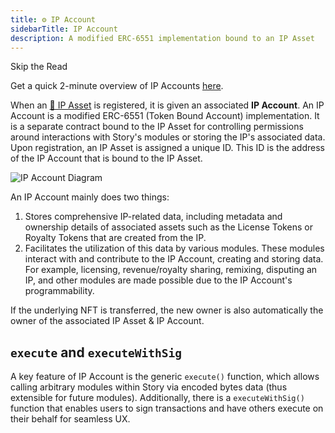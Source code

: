 ```yaml
---
title: ⚙️ IP Account
sidebarTitle: IP Account
description: A modified ERC-6551 implementation bound to an IP Asset
---
```


<Note>
Skip the Read

Get a quick 2-minute overview of IP Accounts [here](https://twitter.com/jacobmtucker/status/1787603252198134234).

</Note>

When an [🧩 IP Asset](/concepts/ip-asset/overview) is registered, it is given an associated **IP Account**. An IP Account is a modified ERC-6551 (Token Bound Account) implementation. It is a separate contract bound to the IP Asset for controlling permissions around interactions with Story's modules or storing the IP's associated data. Upon registration, an IP Asset is assigned a unique ID. This ID is the address of the IP Account that is bound to the IP Asset.

<img src="/images/concepts/ip-account.png" alt="IP Account Diagram" />

An IP Account mainly does two things:

1. Stores comprehensive IP-related data, including metadata and ownership details of associated assets such as the License Tokens or Royalty Tokens that are created from the IP.
2. Facilitates the utilization of this data by various modules. These modules interact with and contribute to the IP Account, creating and storing data. For example, licensing, revenue/royalty sharing, remixing, disputing an IP, and other modules are made possible due to the IP Account's programmability.

<Note>
If the underlying NFT is transferred, the new owner is also automatically the owner of the associated IP Asset & IP Account.

</Note>

## `execute` and `executeWithSig`

A key feature of IP Account is the generic `execute()` function, which allows calling arbitrary modules within Story via encoded bytes data (thus extensible for future modules). Additionally, there is a `executeWithSig()` function that enables users to sign transactions and have others execute on their behalf for seamless UX.
